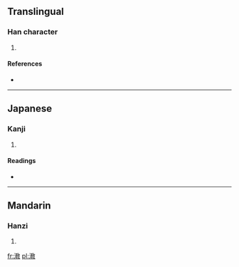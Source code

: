 ==Translingual==

===Han character===
{{Han char|rn=85|rad=水|as=11|sn=14|four=|canj=水十木大 (EJDK)}}

# {{defn|Han|sort=水11}}

====References====
* {{Han ref|kx=0645.250|dkj=18132|hdz=31713.050|uh=6F16|ud=28438}}

----

==Japanese==

===Kanji===
{{ja-kanji|grade=|rs=水11}}

# {{defn|Japanese|sort=水11}}

====Readings====
* {{ja-readings|on=[[こう]] (kō), [[きょう]] (kyō)|kun=}}

----

==Mandarin==

===Hanzi===
{{cmn-hanzi|pin=[[chún]] ([[chun2]]), [[jiào]] ([[jiao4]])|wg=ch'un<sup>2</sup>, chiao<sup>4</sup>}}

# {{defn|Mandarin|sort=水11}}

[[fr:漖]]
[[pl:漖]]